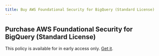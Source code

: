 ```yaml
---
title: Buy AWS Foundational Security for BigQuery (Standard License)
---
```


## Purchase AWS Foundational Security for BigQuery (Standard License)

This policy is available for in early access only. [Get it](/contact-policies).

